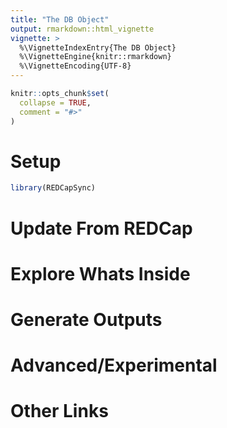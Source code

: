 ```yaml
---
title: "The DB Object"
output: rmarkdown::html_vignette
vignette: >
  %\VignetteIndexEntry{The DB Object}
  %\VignetteEngine{knitr::rmarkdown}
  %\VignetteEncoding{UTF-8}
---
```


```r
knitr::opts_chunk$set(
  collapse = TRUE,
  comment = "#>"
)
```

# Setup

```r
library(REDCapSync)
```

# Update From REDCap 

# Explore Whats Inside

# Generate Outputs

# Advanced/Experimental

# Other Links
